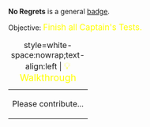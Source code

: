 '''No Regrets''' is a general [[Badges|badge]].

Objective: <big style="color:yellow">Finish all Captain's Tests.</big>

{| class="mw-collapsible mw-collapsed"
|+ style=white-space:nowrap;text-align:left | <big style="color:yellow">💡 Walkthrough</big>
|-
| Please contribute...
|}